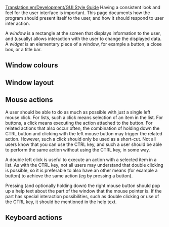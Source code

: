 [[Translation:en/Development/GUI Style Guide]]
Having a consistent look and feel for the user interface is important.
This page documents how the program should present itself to the user, and how it should respond to user inter action.

A ''window'' is a rectangle at the screen that displays information to the user, and (usually) allows interaction with the user to change the displayed data.
A ''widget'' is an elementary piece of a window, for example a button, a close box, or a title bar.

== Window colours ==

== Window layout ==

== Mouse actions ==
A user should be able to do as much as possible with just a single left mouse click. For lists, such a click means selection of an item in the list.
For buttons, a click means executing the action attached to the button. For related actions that also occur often, the combination of holding down the CTRL button and clicking with the left mouse button may trigger the related action.
However, such a click should only be used as a short-cut. Not all users know that you can use the CTRL key, and such a user should be able to perform the same action without using the CTRL key, in some way.

A double left click is useful to execute an action with a selected item in a list. As with the CTRL key, not all users may understand that double clicking is possible, so it is preferable to also have an other means (for example a button) to achieve the same action (eg by pressing a button).

Pressing (and optionally holding down) the right mouse button should pop up a help text about the part of the window that the mouse pointer is. If the part has special interaction possibilities, such as double clicking or use of the CTRL key, it should be mentioned in the help text.

== Keyboard actions ==